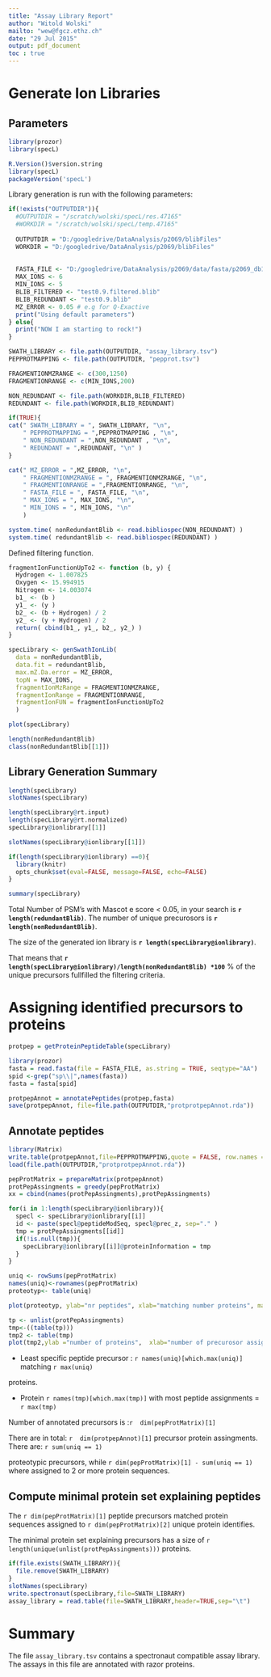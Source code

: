 ```yaml
---
title: "Assay Library Report"
author: "Witold Wolski"
mailto: "wew@fgcz.ethz.ch"
date: "29 Jul 2015"
output: pdf_document
toc : true
---
```


# Generate Ion Libraries

## Parameters

```r

library(prozor)
library(specL)

```

```r
R.Version()$version.string
library(specL)
packageVersion('specL')

```

Library generation is run with the following parameters:

```r
if(!exists("OUTPUTDIR")){
  #OUTPUTDIR = "/scratch/wolski/specL/res.47165"
  #WORKDIR = "/scratch/wolski/specL/temp.47165"
  
  OUTPUTDIR = "D:/googledrive/DataAnalysis/p2069/blibFiles"
  WORKDIR = "D:/googledrive/DataAnalysis/p2069/blibFiles"
  
  
  FASTA_FILE <- "D:/googledrive/DataAnalysis/p2069/data/fasta/p2069_db1_d_20160322.fasta"
  MAX_IONS <- 6
  MIN_IONS <- 5
  BLIB_FILTERED <- "test0.9.filtered.blib"
  BLIB_REDUNDANT <- "test0.9.blib"
  MZ_ERROR <- 0.05 # e.g for Q-Exactive
  print("Using default parameters")
} else{
  print("NOW I am starting to rock!")
}

SWATH_LIBRARY <- file.path(OUTPUTDIR, "assay_library.tsv")
PEPPROTMAPPING <- file.path(OUTPUTDIR, "pepprot.tsv")

FRAGMENTIONMZRANGE <- c(300,1250)
FRAGMENTIONRANGE <- c(MIN_IONS,200)

NON_REDUNDANT <- file.path(WORKDIR,BLIB_FILTERED)
REDUNDANT <- file.path(WORKDIR,BLIB_REDUNDANT)

if(TRUE){
cat(" SWATH_LIBRARY = ", SWATH_LIBRARY, "\n", 
    " PEPPROTMAPPING = ",PEPPROTMAPPING , "\n",
    " NON_REDUNDANT = ",NON_REDUNDANT , "\n",
    " REDUNDANT = ",REDUNDANT, "\n" )
}

```

```r
cat(" MZ_ERROR = ",MZ_ERROR, "\n",
    " FRAGMENTIONMZRANGE = ", FRAGMENTIONMZRANGE, "\n",
    " FRAGMENTIONRANGE = ",FRAGMENTIONRANGE, "\n",
    " FASTA_FILE = ", FASTA_FILE, "\n",
    " MAX_IONS = ", MAX_IONS, "\n",
    " MIN_IONS = ", MIN_IONS, "\n"
    )

```

```r
system.time( nonRedundantBlib <- read.bibliospec(NON_REDUNDANT) )
system.time( redundantBlib <- read.bibliospec(REDUNDANT) )

```


Defined filtering function.

```r

fragmentIonFunctionUpTo2 <- function (b, y) {
  Hydrogen <- 1.007825
  Oxygen <- 15.994915
  Nitrogen <- 14.003074
  b1_ <- (b )
  y1_ <- (y )
  b2_ <- (b + Hydrogen) / 2
  y2_ <- (y + Hydrogen) / 2 
  return( cbind(b1_, y1_, b2_, y2_) )
}

```


```r

specLibrary <- genSwathIonLib(
  data = nonRedundantBlib,
  data.fit = redundantBlib,
  max.mZ.Da.error = MZ_ERROR,
  topN = MAX_IONS,
  fragmentIonMzRange = FRAGMENTIONMZRANGE,
  fragmentIonRange = FRAGMENTIONRANGE,
  fragmentIonFUN = fragmentIonFunctionUpTo2
  )

plot(specLibrary)

length(nonRedundantBlib)
class(nonRedundantBlib[[1]])
```

## Library Generation Summary

```r
length(specLibrary)
slotNames(specLibrary)

length(specLibrary@rt.input)
length(specLibrary@rt.normalized)
specLibrary@ionlibrary[[1]]

slotNames(specLibrary@ionlibrary[[1]])

if(length(specLibrary@ionlibrary) ==0){
  library(knitr)
  opts_chunk$set(eval=FALSE, message=FALSE, echo=FALSE)
}

summary(specLibrary)

```

Total Number of PSM's with Mascot e score < 0.05, in your search is __`r length(redundantBlib)`__. The number of unique precurosors is __`r length(nonRedundantBlib)`__.

The size of the generated ion library is __`r length(specLibrary@ionlibrary)`__.

That means that __`r length(specLibrary@ionlibrary)/length(nonRedundantBlib) *100`__ % of the unique precursors fullfilled the filtering criteria.


# Assigning identified precursors to proteins


```r
protpep = getProteinPeptideTable(specLibrary)
```

```r
library(prozor)
fasta = read.fasta(file = FASTA_FILE, as.string = TRUE, seqtype="AA")
spid <-grep("sp\\|",names(fasta))
fasta = fasta[spid]

protpepAnnot = annotatePeptides(protpep,fasta)
save(protpepAnnot, file=file.path(OUTPUTDIR,"protprotpepAnnot.rda"))
```

## Annotate peptides

```r
library(Matrix)
write.table(protpepAnnot,file=PEPPROTMAPPING,quote = FALSE, row.names = FALSE,sep="\t")
load(file.path(OUTPUTDIR,"protprotpepAnnot.rda"))

pepProtMatrix = prepareMatrix(protpepAnnot)
protPepAssingments = greedy(pepProtMatrix)
xx = cbind(names(protPepAssingments),protPepAssingments)

for(i in 1:length(specLibrary@ionlibrary)){
  specl <- specLibrary@ionlibrary[[i]]
  id <- paste(specl@peptideModSeq, specl@prec_z, sep="." )
  tmp = protPepAssingments[[id]]
  if(!is.null(tmp)){
    specLibrary@ionlibrary[[i]]@proteinInformation = tmp
  }
}

uniq <- rowSums(pepProtMatrix)
names(uniq)<-rownames(pepProtMatrix)
proteotyp<- table(uniq)

plot(proteotyp, ylab="nr peptides", xlab="matching number proteins", main="proteotypic")

tp <- unlist(protPepAssingments)
tmp<-((table(tp)))
tmp2 <- table(tmp)
plot(tmp2,ylab ="number of proteins",  xlab="number of precurosor assignments" , main="single hit wonders")

```

- Least specific peptide precursor : `r names(uniq)[which.max(uniq)]` matching `r max(uniq)`

proteins.

- Protein `r names(tmp)[which.max(tmp)]` with most peptide assignments = `r max(tmp)`


Number of annotated precursors is :`r  dim(pepProtMatrix)[1]`

There are in total: `r  dim(protpepAnnot)[1]`
precursor protein assingments.
There are: `r sum(uniq == 1)`

proteotypic precursors, while 
`r dim(pepProtMatrix)[1] - sum(uniq == 1) `
where assigned to 2 or more protein sequences.

## Compute minimal protein set explaining peptides

The  `r dim(pepProtMatrix)[1]` peptide precursors matched protein sequences assigned to 
`r dim(pepProtMatrix)[2]` unique protein identifies.

The minimal protein set explaining precursors has a size of 
`r length(unique(unlist(protPepAssingments)))` 
proteins.

```r
if(file.exists(SWATH_LIBRARY)){
  file.remove(SWATH_LIBRARY)
}
slotNames(specLibrary)
write.spectronaut(specLibrary,file=SWATH_LIBRARY)
assay_library = read.table(file=SWATH_LIBRARY,header=TRUE,sep="\t")
```


# Summary

The file `assay_library.tsv` contains a spectronaut compatible assay library. The assays in this file are annotated with razor proteins.


